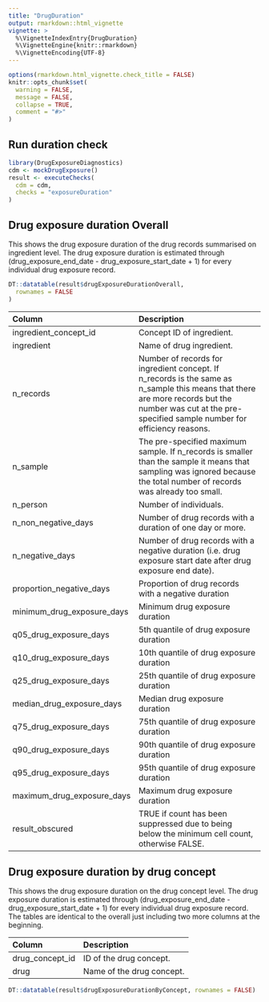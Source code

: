 ```yaml
---
title: "DrugDuration"
output: rmarkdown::html_vignette
vignette: >
  %\VignetteIndexEntry{DrugDuration}
  %\VignetteEngine{knitr::rmarkdown}
  %\VignetteEncoding{UTF-8}
---
```


```r
options(rmarkdown.html_vignette.check_title = FALSE)
knitr::opts_chunk$set(
  warning = FALSE,
  message = FALSE,
  collapse = TRUE,
  comment = "#>"
)
```

## Run duration check
```r
library(DrugExposureDiagnostics)
cdm <- mockDrugExposure()
result <- executeChecks(
  cdm = cdm,
  checks = "exposureDuration"
)
```

## Drug exposure duration Overall
This shows the drug exposure duration of the drug records summarised on ingredient level. The drug exposure duration is estimated through (drug_exposure_end_date - drug_exposure_start_date + 1) for every individual drug exposure record. 

```r
DT::datatable(result$drugExposureDurationOverall,
  rownames = FALSE
)
```

| Column  | Description |
:------------- | :------------- |
ingredient_concept_id | Concept ID of ingredient. |
ingredient  | Name of drug ingredient. |
n_records | Number of records for ingredient concept. If n_records is the same as n_sample this means that there are more records but the number was cut at the pre-specified sample number for efficiency reasons. |
n_sample | The pre-specified maximum sample. If n_records is smaller than the sample it means that sampling was ignored because the total number of records was already too small. |
n_person | Number of individuals. |
n_non_negative_days  | Number of drug records with a duration of one day or more. |
n_negative_days  | Number of drug records with a negative duration (i.e. drug exposure start date after drug exposure end date). |
proportion_negative_days  | Proportion of drug records with a negative duration |
minimum_drug_exposure_days  | Minimum drug exposure duration |
q05_drug_exposure_days  | 5th quantile of drug exposure duration |
q10_drug_exposure_days  | 10th quantile of drug exposure duration |
q25_drug_exposure_days   | 25th quantile of drug exposure duration |   
median_drug_exposure_days  | Median drug exposure duration |
q75_drug_exposure_days  | 75th quantile of drug exposure duration |
q90_drug_exposure_days  | 90th quantile of drug exposure duration |
q95_drug_exposure_days  | 95th quantile of drug exposure duration |
maximum_drug_exposure_days  | Maximum drug exposure duration |
result_obscured | TRUE if count has been suppressed due to being below the minimum cell count, otherwise FALSE. |

## Drug exposure duration by drug concept
This shows the drug exposure duration on the drug concept level. The drug exposure duration is estimated through (drug_exposure_end_date - drug_exposure_start_date + 1) for every individual drug exposure record. The tables are identical to the overall just including two more columns at the beginning. \

| Column  | Description |
:------------- | :------------- |
drug_concept_id  | ID of the drug concept. |
drug  | Name of the drug concept. |

```r
DT::datatable(result$drugExposureDurationByConcept, rownames = FALSE)
```
